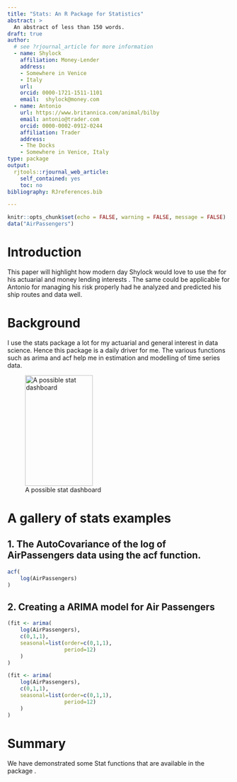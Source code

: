 ```yaml
---
title: "Stats: An R Package for Statistics"
abstract: >
  An abstract of less than 150 words.
draft: true
author:  
  # see ?rjournal_article for more information
  - name: Shylock
    affiliation: Money-Lender
    address:
    - Somewhere in Venice
    - Italy 
    url: 
    orcid: 0000-1721-1511-1101
    email:  shylock@money.com
  - name: Antonio
    url: https://www.britannica.com/animal/bilby
    email: antonio@trader.com
    orcid: 0000-0002-0912-0244
    affiliation: Trader
    address:
    - The Docks
    - Somewhere in Venice, Italy
type: package
output: 
  rjtools::rjournal_web_article:
    self_contained: yes
    toc: no
bibliography: RJreferences.bib

---
```


```r
knitr::opts_chunk$set(echo = FALSE, warning = FALSE, message = FALSE)
data("AirPassengers")
```

# Introduction  
This paper will highlight how modern day Shylock would love to use the \CRANpkg{stats} for his actuarial and money lending interests . The same could be applicable for Antonio for managing his risk properly had he analyzed and predicted his ship routes and data well.  

# Background
I use the stats package a lot for my actuarial and general interest in data science. Hence this package is a daily driver for me. The various functions such as arima and acf help me in estimation and modelling of time series data.  

![A possible stat dashboard](stat.jpg){height="250" width=60% }

# A gallery of stats examples

## 1. The AutoCovariance of the log of AirPassengers data using the acf function.  


```r
acf(
    log(AirPassengers)
)
```

## 2. Creating a ARIMA model for Air Passengers  

```r
(fit <- arima(
    log(AirPassengers),
    c(0,1,1),
    seasonal=list(order=c(0,1,1),
                  period=12)
    )
)
```

```r
(fit <- arima(
    log(AirPassengers),
    c(0,1,1),
    seasonal=list(order=c(0,1,1),
                  period=12)
    )
)
```

# Summary

We have demonstrated some Stat functions that are available in the package \pkg{stats}. 
